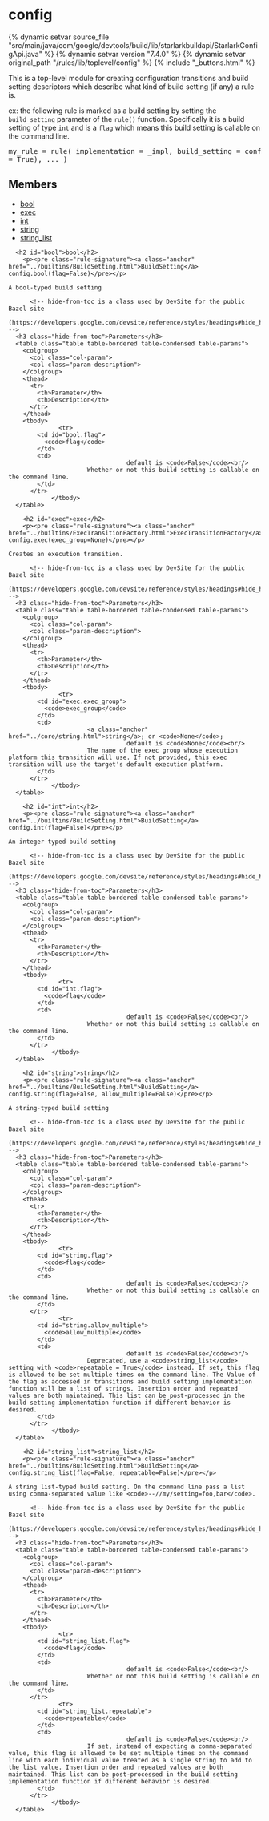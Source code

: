 <html devsite>
<head>
  <meta name="project_path" value="/_project.yaml">
  <meta name="book_path" value="/versions/7.4.0/_book.yaml">
</head>
<body>

<h1 class="page-title" id="modules.config">config</h1>

{% dynamic setvar source_file "src/main/java/com/google/devtools/build/lib/starlarkbuildapi/StarlarkConfigApi.java" %}
{% dynamic setvar version "7.4.0" %}
{% dynamic setvar original_path "/rules/lib/toplevel/config" %}
{% include "_buttons.html" %}
<!-- {% raw %} -->

This is a top-level module for creating configuration transitions and build setting descriptors which describe what kind of build setting (if any) a rule is. <p>ex: the following rule is marked as a build setting by setting the <code>build_setting</code> parameter of the <code>rule()</code> function. Specifically it is a build setting of type <code>int</code> and is a <code>flag</code> which means this build setting is callable on the command line.<br><pre class=language-python>  my_rule = rule(
    implementation = _impl,
    build_setting = config.int(flag = True),
    ...
  )</pre>

<h2>Members</h2>
<ul>
    <li>
    <a href="#bool">bool</a>
  </li>
      <li>
    <a href="#exec">exec</a>
  </li>
      <li>
    <a href="#int">int</a>
  </li>
      <li>
    <a href="#string">string</a>
  </li>
      <li>
    <a href="#string_list">string_list</a>
  </li>
  </ul>

      <h2 id="bool">bool</h2>
        <p><pre class="rule-signature"><a class="anchor" href="../builtins/BuildSetting.html">BuildSetting</a> config.bool(flag=False)</pre></p>

    A bool-typed build setting

          <!-- hide-from-toc is a class used by DevSite for the public Bazel site
      (https://developers.google.com/devsite/reference/styles/headings#hide_headings_from_the_toc) -->
      <h3 class="hide-from-toc">Parameters</h3>
      <table class="table table-bordered table-condensed table-params">
        <colgroup>
          <col class="col-param">
          <col class="param-description">
        </colgroup>
        <thead>
          <tr>
            <th>Parameter</th>
            <th>Description</th>
          </tr>
        </thead>
        <tbody>
                  <tr>
            <td id="bool.flag">
              <code>flag</code>
            </td>
            <td>
                                     default is <code>False</code><br/>
                          Whether or not this build setting is callable on the command line.
            </td>
          </tr>
                </tbody>
      </table>

        <h2 id="exec">exec</h2>
        <p><pre class="rule-signature"><a class="anchor" href="../builtins/ExecTransitionFactory.html">ExecTransitionFactory</a> config.exec(exec_group=None)</pre></p>

    Creates an execution transition.

          <!-- hide-from-toc is a class used by DevSite for the public Bazel site
      (https://developers.google.com/devsite/reference/styles/headings#hide_headings_from_the_toc) -->
      <h3 class="hide-from-toc">Parameters</h3>
      <table class="table table-bordered table-condensed table-params">
        <colgroup>
          <col class="col-param">
          <col class="param-description">
        </colgroup>
        <thead>
          <tr>
            <th>Parameter</th>
            <th>Description</th>
          </tr>
        </thead>
        <tbody>
                  <tr>
            <td id="exec.exec_group">
              <code>exec_group</code>
            </td>
            <td>
                          <a class="anchor" href="../core/string.html">string</a>; or <code>None</code>;
                                     default is <code>None</code><br/>
                          The name of the exec group whose execution platform this transition will use. If not provided, this exec transition will use the target's default execution platform.
            </td>
          </tr>
                </tbody>
      </table>

        <h2 id="int">int</h2>
        <p><pre class="rule-signature"><a class="anchor" href="../builtins/BuildSetting.html">BuildSetting</a> config.int(flag=False)</pre></p>

    An integer-typed build setting

          <!-- hide-from-toc is a class used by DevSite for the public Bazel site
      (https://developers.google.com/devsite/reference/styles/headings#hide_headings_from_the_toc) -->
      <h3 class="hide-from-toc">Parameters</h3>
      <table class="table table-bordered table-condensed table-params">
        <colgroup>
          <col class="col-param">
          <col class="param-description">
        </colgroup>
        <thead>
          <tr>
            <th>Parameter</th>
            <th>Description</th>
          </tr>
        </thead>
        <tbody>
                  <tr>
            <td id="int.flag">
              <code>flag</code>
            </td>
            <td>
                                     default is <code>False</code><br/>
                          Whether or not this build setting is callable on the command line.
            </td>
          </tr>
                </tbody>
      </table>

        <h2 id="string">string</h2>
        <p><pre class="rule-signature"><a class="anchor" href="../builtins/BuildSetting.html">BuildSetting</a> config.string(flag=False, allow_multiple=False)</pre></p>

    A string-typed build setting

          <!-- hide-from-toc is a class used by DevSite for the public Bazel site
      (https://developers.google.com/devsite/reference/styles/headings#hide_headings_from_the_toc) -->
      <h3 class="hide-from-toc">Parameters</h3>
      <table class="table table-bordered table-condensed table-params">
        <colgroup>
          <col class="col-param">
          <col class="param-description">
        </colgroup>
        <thead>
          <tr>
            <th>Parameter</th>
            <th>Description</th>
          </tr>
        </thead>
        <tbody>
                  <tr>
            <td id="string.flag">
              <code>flag</code>
            </td>
            <td>
                                     default is <code>False</code><br/>
                          Whether or not this build setting is callable on the command line.
            </td>
          </tr>
                  <tr>
            <td id="string.allow_multiple">
              <code>allow_multiple</code>
            </td>
            <td>
                                     default is <code>False</code><br/>
                          Deprecated, use a <code>string_list</code> setting with <code>repeatable = True</code> instead. If set, this flag is allowed to be set multiple times on the command line. The Value of the flag as accessed in transitions and build setting implementation function will be a list of strings. Insertion order and repeated values are both maintained. This list can be post-processed in the build setting implementation function if different behavior is desired.
            </td>
          </tr>
                </tbody>
      </table>

        <h2 id="string_list">string_list</h2>
        <p><pre class="rule-signature"><a class="anchor" href="../builtins/BuildSetting.html">BuildSetting</a> config.string_list(flag=False, repeatable=False)</pre></p>

    A string list-typed build setting. On the command line pass a list using comma-separated value like <code>--//my/setting=foo,bar</code>.

          <!-- hide-from-toc is a class used by DevSite for the public Bazel site
      (https://developers.google.com/devsite/reference/styles/headings#hide_headings_from_the_toc) -->
      <h3 class="hide-from-toc">Parameters</h3>
      <table class="table table-bordered table-condensed table-params">
        <colgroup>
          <col class="col-param">
          <col class="param-description">
        </colgroup>
        <thead>
          <tr>
            <th>Parameter</th>
            <th>Description</th>
          </tr>
        </thead>
        <tbody>
                  <tr>
            <td id="string_list.flag">
              <code>flag</code>
            </td>
            <td>
                                     default is <code>False</code><br/>
                          Whether or not this build setting is callable on the command line.
            </td>
          </tr>
                  <tr>
            <td id="string_list.repeatable">
              <code>repeatable</code>
            </td>
            <td>
                                     default is <code>False</code><br/>
                          If set, instead of expecting a comma-separated value, this flag is allowed to be set multiple times on the command line with each individual value treated as a single string to add to the list value. Insertion order and repeated values are both maintained. This list can be post-processed in the build setting implementation function if different behavior is desired.
            </td>
          </tr>
                </tbody>
      </table>


</body>
</html>

<!-- {% endraw %} -->
